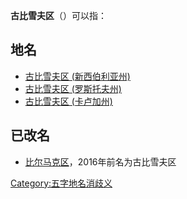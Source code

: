 '''古比雪夫区'''（{{lang-ru|Куйбышевский район}}）可以指：
==地名==
* [[古比雪夫区_(新西伯利亚州)|古比雪夫区 (新西伯利亚州)]]
* [[古比雪夫区_(罗斯托夫州)|古比雪夫区 (罗斯托夫州)]]
* [[古比雪夫区_(卡卢加州)|古比雪夫区 (卡卢加州)]]

==已改名==
*[[比尔马克区|比尔马克区]]，2016年前名为古比雪夫区

{{disamb}}
[[Category:五字地名消歧义|Category:五字地名消歧义]]